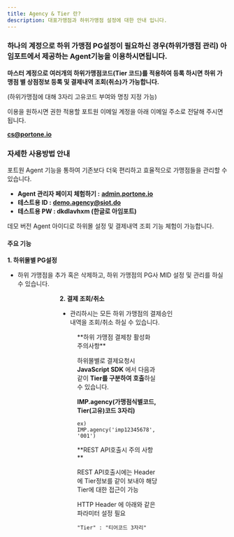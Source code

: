 ```yaml
---
title: Agency & Tier 란?
description: 대표가맹점과 하위가맹점 설정에 대한 안내 입니다.
---
```





### **하나의 계정으로 하위 가맹점 PG설정이 필요하신 경우(하위가맹점 관리) 아임**포트에서 제공하는 **Agent기능**을 이용하시면됩니다.

**마스터 계정으로 여러개의 하위가맹점코드(Tier 코드)를 적용하여 등록 하시면 하위 가맹점 별 상점정보 등록 및 결제내역 조회(취소)가 가능합니다.**

(하위가맹점에 대해 3자리 고유코드 부여와 명칭 지정 가능)

<Hint style="info">
이용을 원하시면 권한 적용할 포트원 이메일 계정을 아래 이메일 주소로 전달해 주시면 됩니다.

[**cs@portone.io**](mailto:cs@portone.io)

</Hint>

### 자세한 사용방법 안내

포트원 Agent 기능을 통하여 기존보다 더욱 편리하고 효율적으로 가맹점들을 관리할 수 있습니다.

* **Agent 관리자 페이지 체험하기 :** [**admin.portone.io**](http://admin.portone.io/)
* **테스트용 ID :** [**demo.agency@siot.do**](mailto:demo.agency@siot.do)
* **테스트용 PW : dkdlavhxm (한글로 아임포트)**

데모 버전 Agent 아이디로 하위몰 설정 및 결제내역 조회 기능 체험이 가능합니다.

#### 주요 기능

**1. 하위몰별 PG설정**

* 하위 가맹점을 추가 혹은 삭제하고, 하위 가맹점의 PG사 MID 설정 및 관리를 하실 수 있습니다.

<Figure src="/gitbook-assets/ko/image (292).png" caption="하위 가맹점 PG설정 예시 화면" />

<Figure src="/gitbook-assets/ko/image (214).png" caption="하위 가맹점 PG설정 예시 화면" />

<Figure src="/gitbook-assets/ko/image (246).png" caption="하위 가맹점 코드 생성 화면" />

**2. 결제 조회/취소**

* 관리하시는 모든 하위 가맹점의 결제승인 내역을 조회/취소 하실 수 있습니다.

<Figure src="/gitbook-assets/ko/image (157).png" caption="하위 가맹점 결제내역 조회 예시" />

<Hint style="info">
**하위 가맹점 결제창 활성화 주의사항**

하위몰별로 결제요청시 **JavaScript SDK** 에서 다음과 같이 **Tier를 구분하여 호출**하실 수 있습니다.

**IMP.agency(가맹점식별코드, Tier(고유)코드 3자리)**

`ex) IMP.agency('imp12345678', '001')`

</Hint>

<Hint style="info">
**REST API호출시 주의 사항**

REST API호출시에는 Header에 Tier정보를 같이 보내야 해당 Tier에 대한 접근이 가능

HTTP Header 에 아래와 같은 파라미터 설정 필요

`"Tier" : "티어코드 3자리"`

</Hint>
